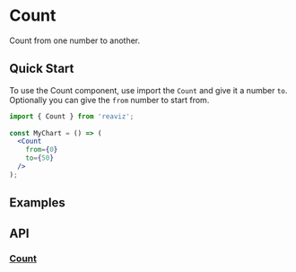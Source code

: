 
# Count

Count from one number to another.

## Quick Start
To use the Count component, use import the `Count` and give it a number `to`. Optionally
you can give the `from` number to start from.

```jsx
import { Count } from 'reaviz';
 
const MyChart = () => (
  <Count
    from={0}
    to={50}
  />
);
```

## Examples
<Meta of={Stories} />
<ToggleCanvas of={Stories.Simple} storybook="utils-count--simple" />

## API

### [Count](https://github.com/reaviz/reaviz/blob/master/src/common/Count/Count.tsx)
<PropsTable name="Count" />